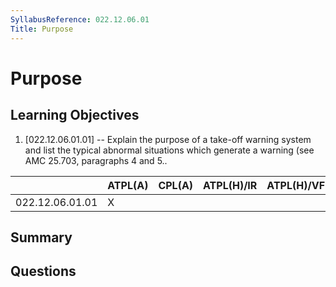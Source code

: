 ```yaml
---
SyllabusReference: 022.12.06.01
Title: Purpose
---
```


# Purpose

## Learning Objectives

1. [022.12.06.01.01] -- Explain the purpose of a take-off warning system and
   list the typical abnormal situations which generate a warning (see AMC
   25.703, paragraphs 4 and 5..

|                 | ATPL(A) | CPL(A) | ATPL(H)/IR | ATPL(H)/VFR | CPL(H) | IR  | CBIR(A) |
| --------------- | ------- | ------ | ---------- | ----------- | ------ | --- | ------- |
| 022.12.06.01.01 | X       |        |            |             |        |     |         |

## Summary

## Questions
